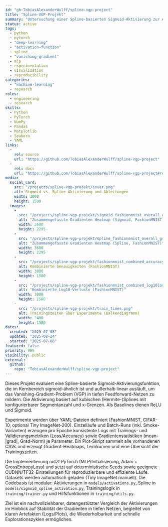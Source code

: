 ```yaml
---
id: "gh:TobiasAlexanderWulff/spline-vgp-project"
title: "Spline-VGP-Projekt"
summary: "Untersuchung einer Spline-basierten Sigmoid-Aktivierung zur Abschwächung des Vanishing-Gradient-Problems in tiefen MLPs; reproduzierbare Experimente mit Auto-Plots im Vergleich zu ReLU und Sigmoid."
status: active
tags: 
  - python
  - pytorch
  - "deep-learning"
  - "activation-function"
  - spline
  - "vanishing-gradient"
  - mlp
  - experimentation
  - visualization
  - reproducibility
categories: 
  - "machine-learning"
  - research
roles: 
  - engineering
  - research
skills: 
  - Python
  - PyTorch
  - NumPy
  - Pandas
  - Matplotlib
  - Seaborn
  - YAML
links: 
  - 
    rel: source
    url: "https://github.com/TobiasAlexanderWulff/spline-vgp-project"
  - 
    rel: docs
    url: "https://github.com/TobiasAlexanderWulff/spline-vgp-project#readme"
media: 
  social_card: 
    src: "/projects/spline-vgp-projekt/cover.png"
    alt: Sigmoid vs. Spline Aktivierung und Ableitungen
    width: 3000
    height: 1500
  images: 
    - 
      src: "/projects/spline-vgp-projekt/sigmoid_fashionmnist_overall_gradient_heatmap.png"
      alt: "Zusammengefasste Gradienten Heatmap (Sigmoid, FashionMNIST)"
      width: 3600
      height: 2295
    - 
      src: "/projects/spline-vgp-projekt/spline_fashionmnist_overall_gradient_heatmap.png"
      alt: "Zusammengefasste Gradienten Heatmap (Spline, FashionMNIST)"
      width: 3600
      height: 2295
    - 
      src: "/projects/spline-vgp-projekt/fashionmnist_combined_accuracy.png"
      alt: Kombinierte Genauigkeiten (FashionMNIST)
      width: 3000
      height: 1500
    - 
      src: "/projects/spline-vgp-projekt/fashionmnist_combined_log10loss.png"
      alt: "Kombinierte Log10-Verluste (FashionMNIST)"
      width: 3000
      height: 1500
    - 
      src: "/projects/spline-vgp-projekt/train_times.png"
      alt: Trainingszeiten über Experimente (Balkendiagramm)
      width: 2400
      height: 1500
dates: 
  created: "2025-07-08"
  updated: "2025-08-24"
  started: "2025-07-08"
featured: false
priority: 999
visibility: public
external: 
  github: 
    repo: "TobiasAlexanderWulff/spline-vgp-project"
---
```


Dieses Projekt evaluiert eine Spline-basierte Sigmoid-Aktivierungsfunktion, die im Kernbereich sigmoid-ähnlich ist und außerhalb linear ausläuft, um das Vanishing-Gradient-Problem (VGP) in tiefen Feedforward-Netzen zu mildern. Die Aktivierung basiert auf kubischen (Hermite-)Splines mit konfigurierbarer Segmentanzahl und x-Grenzen. Als Baselines dienen ReLU und Sigmoid.

Experimente werden über YAML-Dateien definiert (FashionMNIST, CIFAR-10, optional Tiny ImageNet-200). Einzelläufe und Batch-Runs (inkl. Smoke-Varianten) erzeugen pro Epoche konsistente Logs mit Trainings- und Validierungsmetriken (Loss/Accuracy) sowie Gradientenstatistiken (mean-|grad|, Grad-Norm) je Parameter. Ein Plot-Skript sammelt alle vorhandenen CSVs und erzeugt Gradient-Heatmaps, Lernkurven und eine Übersicht der Trainingszeiten.

Die Implementierung nutzt PyTorch (MLP/Initialisierung, Adam + CrossEntropyLoss) und setzt auf deterministische Seeds sowie geeignete CUDNN/TF32-Einstellungen für reproduzierbare und effiziente Läufe. Datasets werden automatisch geladen (Tiny ImageNet manuell). Die Codebasis ist modular: Aktivierungen in `models/activations.py`, Spline in `models/sigmoid_spline_activation.py`, Trainingslogik in `training/trainer.py` und Hilfsfunktionen in `training/utils.py`.

Ziel ist ein nachvollziehbarer, datengestützter Vergleich der Aktivierungen im Hinblick auf Stabilität der Gradienten in tiefen Netzen, begleitet von klaren Artefakten (Logs/Plots), die Wiederholbarkeit und schnelle Explorationszyklen ermöglichen.
